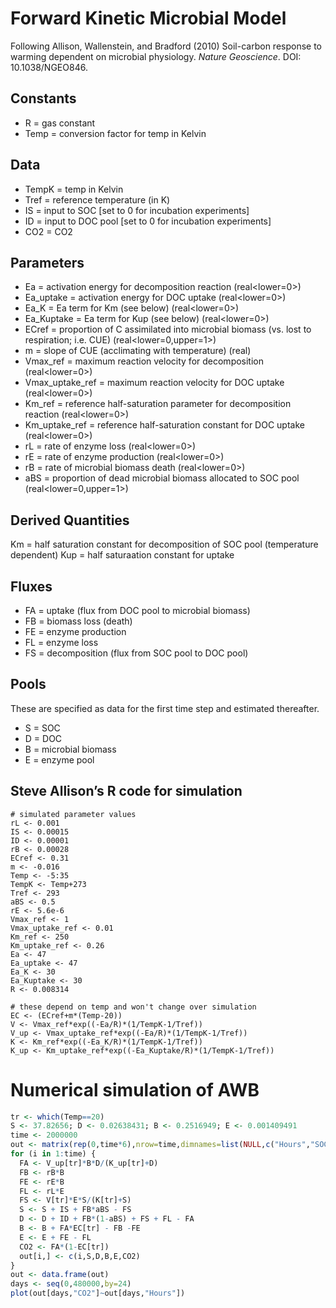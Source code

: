 # Forward Kinetic Microbial Model

Following Allison, Wallenstein, and Bradford (2010) Soil-carbon response to warming dependent on
microbial physiology. <i>Nature Geoscience</i>. DOI: 10.1038/NGEO846.


## Constants

* R = gas constant 
* Temp = conversion factor for temp in Kelvin

## Data

* TempK = temp in Kelvin
* Tref = reference temperature (in K)
* IS = input to SOC [set to 0 for incubation experiments]
* ID = input to DOC pool [set to 0 for incubation experiments]
* CO2 = CO2



## Parameters

* Ea = activation energy for decomposition reaction (real<lower=0>)
* Ea_uptake = activation energy for DOC uptake (real<lower=0>)
* Ea_K = Ea term for Km (see below) (real<lower=0>)
* Ea_Kuptake = Ea term for Kup (see below) (real<lower=0>)
* ECref = proportion of C assimilated into microbial biomass (vs. lost to respiration; i.e. CUE) (real<lower=0,upper=1>)
* m = slope of CUE (acclimating with temperature) (real)
* Vmax_ref = maximum reaction velocity for decomposition (real<lower=0>)
* Vmax_uptake_ref = maximum reaction velocity for DOC uptake (real<lower=0>)
* Km_ref = reference half-saturation parameter for decomposition reaction (real<lower=0>)
* Km_uptake_ref = reference half-saturation constant for DOC uptake (real<lower=0>)
* rL = rate of enzyme loss (real<lower=0>)
* rE = rate of enzyme production (real<lower=0>)
* rB = rate of microbial biomass death (real<lower=0>)
* aBS = proportion of dead microbial biomass allocated to SOC pool (real<lower=0,upper=1>)

## Derived Quantities

Km = half saturation constant for decomposition of SOC pool (temperature dependent)
Kup = half saturaation constant for uptake

## Fluxes

* FA = uptake (flux from DOC pool to microbial biomass)
* FB = biomass loss (death)
* FE = enzyme production 
* FL = enzyme loss 
* FS = decomposition (flux from SOC pool to DOC pool)

## Pools

These are specified as data for the first time step and estimated thereafter.

* S = SOC
* D = DOC
* B = microbial biomass
* E = enzyme pool

## Steve Allison's R code for simulation

```
# simulated parameter values
rL <- 0.001
IS <- 0.00015
ID <- 0.00001
rB <- 0.00028
ECref <- 0.31
m <- -0.016
Temp <- -5:35
TempK <- Temp+273
Tref <- 293
aBS <- 0.5
rE <- 5.6e-6
Vmax_ref <- 1
Vmax_uptake_ref <- 0.01
Km_ref <- 250
Km_uptake_ref <- 0.26
Ea <- 47
Ea_uptake <- 47
Ea_K <- 30
Ea_Kuptake <- 30
R <- 0.008314

# these depend on temp and won't change over simulation
EC <- (ECref+m*(Temp-20))
V <- Vmax_ref*exp((-Ea/R)*(1/TempK-1/Tref))
V_up <- Vmax_uptake_ref*exp((-Ea/R)*(1/TempK-1/Tref))
K <- Km_ref*exp((-Ea_K/R)*(1/TempK-1/Tref))
K_up <- Km_uptake_ref*exp((-Ea_Kuptake/R)*(1/TempK-1/Tref))
```
# Numerical simulation of AWB

```r
tr <- which(Temp==20)
S <- 37.82656; D <- 0.02638431; B <- 0.2516949; E <- 0.001409491
time <- 2000000
out <- matrix(rep(0,time*6),nrow=time,dimnames=list(NULL,c("Hours","SOC","DOC","MBC","ENZC","CO2")))
for (i in 1:time) {
  FA <- V_up[tr]*B*D/(K_up[tr]+D)
  FB <- rB*B
  FE <- rE*B
  FL <- rL*E
  FS <- V[tr]*E*S/(K[tr]+S)
  S <- S + IS + FB*aBS - FS
  D <- D + ID + FB*(1-aBS) + FS + FL - FA
  B <- B + FA*EC[tr] - FB -FE
  E <- E + FE - FL
  CO2 <- FA*(1-EC[tr])
  out[i,] <- c(i,S,D,B,E,CO2)
}
out <- data.frame(out)
days <- seq(0,480000,by=24)
plot(out[days,"CO2"]~out[days,"Hours"])
```
